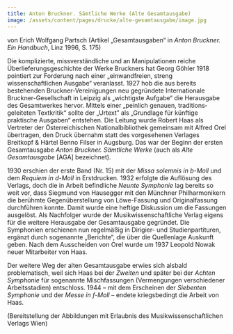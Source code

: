 ```yaml
---
title: Anton Bruckner. Sämtliche Werke (Alte Gesamtausgabe)
image: /assets/content/pages/drucke/alte-gesamtausgabe/image.jpg
---
```

von Erich Wolfgang Partsch (Artikel „Gesamtausgaben“ in *Anton Bruckner. Ein Handbuch*, Linz 1996, S. 175)

Die komplizierte, missverständliche und an Manipulationen reiche Überlieferungsgeschichte der Werke Bruckners hat Georg Göhler 1918 pointiert zur Forderung nach einer „einwandfreien, streng wissenschaftlichen Ausgabe“ veranlasst. 1927 hob die aus bereits bestehenden Bruckner-Vereinigungen neu gegründete Internationale Bruckner-Gesellschaft in Leipzig als „wichtigste Aufgabe“ die Herausgabe des Gesamtwerkes hervor. Mittels einer „peinlich genauen, tra­ditions­geleiteten Textkritik“ sollte der „Urtext” als „Grundlage für künftige praktische Ausgaben“ entstehen. Die Leitung wurde Robert Haas als Vertreter der Öster­reichischen Nationalbibliothek gemeinsam mit Alfred Orel übertragen, den Druck übernahm statt des vorgesehenen Verlages Breitkopf & Härtel Benno Filser in Augsburg. Das war der Beginn der ersten Gesamtausgabe *Anton Bruckner. Sämtliche Werke* (auch als *Alte Gesamtausgabe* \[AGA] bezeichnet).

1930 erschien der erste Band (Nr. 15) mit der *Missa solemnis in b-Moll* und dem *Requiem in d-Moll* in Erstdrucken. 1932 erfolgte die Auflösung des Verlags, doch die in Arbeit befindliche *Neunte Symphonie* lag bereits so weit vor, dass Siegmund von Hausegger mit den Münchner Philharmonikern die berühmte Gegenüberstellung von Löwe-Fassung und Originalfassung durchführen konnte. Damit wurde eine heftige Diskussion um die Fassungen ausgelöst. Als Nachfolger wurde der Musik­wissenschaftliche Verlag eigens für die weitere Herausgabe der Gesamtausgabe gegründet. Die Symphonien erschienen nun regelmäßig in Dirigier- und Studienpartituren, ergänzt durch sogenannte „Berichte“, die über die Quellenlage Auskunft geben. Nach dem Ausscheiden von Orel wurde um 1937 Leopold Nowak neuer Mitarbeiter von Haas.

Der weitere Weg der alten Gesamtausgabe erwies sich alsbald problematisch, weil sich Haas bei der *Zweiten* und später bei der *Achten Symphonie* für sogenannte Mischfassungen (Vermengungen verschiedener Arbeitsstadien) entschloss. 1944 – mit dem Erscheinen der *Siebenten Symphonie* und der *Messe in f-Moll* – endete kriegsbedingt die Arbeit von Haas.

(Bereitstellung der Abbildungen mit Erlaubnis des Musikwissenschaftlichen Verlags Wien)
